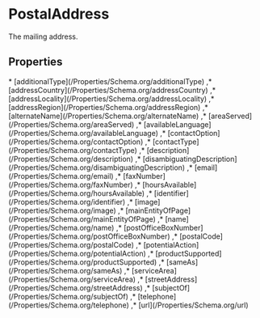 # PostalAddress

The mailing address.

## Properties

<Grid>
* [additionalType](/Properties/Schema.org/additionalType)
,* [addressCountry](/Properties/Schema.org/addressCountry)
,* [addressLocality](/Properties/Schema.org/addressLocality)
,* [addressRegion](/Properties/Schema.org/addressRegion)
,* [alternateName](/Properties/Schema.org/alternateName)
,* [areaServed](/Properties/Schema.org/areaServed)
,* [availableLanguage](/Properties/Schema.org/availableLanguage)
,* [contactOption](/Properties/Schema.org/contactOption)
,* [contactType](/Properties/Schema.org/contactType)
,* [description](/Properties/Schema.org/description)
,* [disambiguatingDescription](/Properties/Schema.org/disambiguatingDescription)
,* [email](/Properties/Schema.org/email)
,* [faxNumber](/Properties/Schema.org/faxNumber)
,* [hoursAvailable](/Properties/Schema.org/hoursAvailable)
,* [identifier](/Properties/Schema.org/identifier)
,* [image](/Properties/Schema.org/image)
,* [mainEntityOfPage](/Properties/Schema.org/mainEntityOfPage)
,* [name](/Properties/Schema.org/name)
,* [postOfficeBoxNumber](/Properties/Schema.org/postOfficeBoxNumber)
,* [postalCode](/Properties/Schema.org/postalCode)
,* [potentialAction](/Properties/Schema.org/potentialAction)
,* [productSupported](/Properties/Schema.org/productSupported)
,* [sameAs](/Properties/Schema.org/sameAs)
,* [serviceArea](/Properties/Schema.org/serviceArea)
,* [streetAddress](/Properties/Schema.org/streetAddress)
,* [subjectOf](/Properties/Schema.org/subjectOf)
,* [telephone](/Properties/Schema.org/telephone)
,* [url](/Properties/Schema.org/url)

</Grid>

